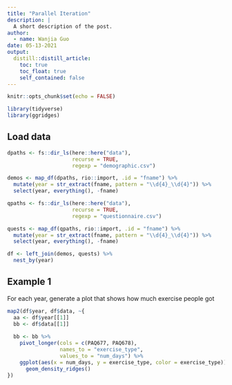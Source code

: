 ```yaml
---
title: "Parallel Iteration"
description: |
  A short description of the post.
author:
  - name: Wanjia Guo
date: 05-13-2021
output:
  distill::distill_article:
    toc: true
    toc_float: true
    self_contained: false
---
```



```r
knitr::opts_chunk$set(echo = FALSE)

library(tidyverse)
library(ggridges)
```

## Load data

```r
dpaths <- fs::dir_ls(here::here("data"),
                     recurse = TRUE,
                     regexp = "demographic.csv")

demos <- map_df(dpaths, rio::import, .id = "fname") %>% 
  mutate(year = str_extract(fname, pattern = "\\d{4}_\\d{4}")) %>% 
  select(year, everything(), -fname)

qpaths <- fs::dir_ls(here::here("data"), 
                     recurse = TRUE, 
                     regexp = "questionnaire.csv")

quests <- map_df(qpaths, rio::import, .id = "fname") %>% 
  mutate(year = str_extract(fname, pattern = "\\d{4}_\\d{4}")) %>% 
  select(year, everything(), -fname)

df <- left_join(demos, quests) %>% 
  nest_by(year)
```

## Example 1

For each year, generate a plot that shows how much exercise people got

```r
map2(df$year, df$data, ~{
  aa <- df$year[[1]]
  bb <- df$data[[1]]
  
  bb <- bb %>% 
    pivot_longer(cols = c(PAQ677, PAQ678),
                 names_to = "exercise_type",
                 values_to = "num_days") %>% 
    ggplot(aes(x = num_days, y = exercise_type, color = exercise_type)) +
      geom_density_ridges()
})
```


